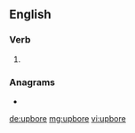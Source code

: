 ==English==

===Verb===
{{head|en|verb form}}

# {{en-past of|upbear}}

===Anagrams===
* {{l|en|bore up}}

[[de:upbore]]
[[mg:upbore]]
[[vi:upbore]]